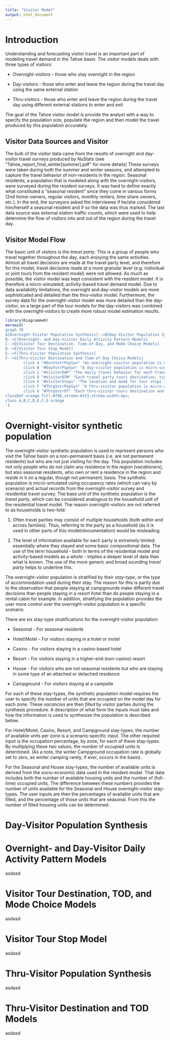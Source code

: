 ```yaml
---
title: "Visitor Model"
output: html_document
---
```


# Introduction

Understanding and forecasting visitor travel is an important part of modeling travel demand in the Tahoe basin. The visitor models deals with three types of visitors: 

* Overnight-visitors - those who stay overnight in the region 

* Day-visitors - those who enter and leave the region during the travel day using the same external station 

* Thru-visitors - those who enter and leave the region during the travel day using different external stations to enter and exit 

The goal of the Tahoe visitor model is provide the analyst with a way to specify the population size, populate the region and then model the travel produced by this population accurately. 


## Visitor Data Sources and Visitor

The bulk of the visitor data came from the results of overnight and day-visitor travel surveys produced by NuStats (see "Tahoe_report_final_winter[summer].pdf" for more details) These surveys were taken during both the summer and winter seasons, and attempted to capture the travel behavior of non-residents in the region. Seasonal residents, a population that is modeled along with the overnight-visitors, were surveyed during the resident surveys. It was hard to define exactly what constituted a "seasonal resident" since they come in various forms (2nd home-owners, regular visitors, monthly renters, time share owners, etc.). In the end, the surveyors asked the interviewee if he/she considered him/herself a seasonal resident and if so the data was thus marked. The last data source was external station traffic counts, which were used to help determine the flow of visitors into and out of the region during the travel day.

## Visitor Model Flow

The basic unit of visitors is the *travel party*. This is a group of people who travel together throughout the day, each enjoying the same activities. Almost all travel decisions are made at the travel party level, and therefore for this model, travel decisions made at a more granular level (e.g. individual or joint tours from the resident model) were not allowed. As much as possible, the visitor model was kept consistent with the resident model. It is therefore a micro-simulated, activity-based travel demand model. Due to data availability limitations, the overnight and day-visitor models are more sophisticated and detailed than the thru-visitor model. Furthermore, the survey data for the overnight-visitor model was more detailed than the day-visitor, so a large part of the tour models for the day-visitors was combined with the overnight-visitors to create more robust model estimation results.

```r
library(DiagrammeR)
mermaid('
graph TD
A[Overnight-Visitor Population Synthesis]-->B[Day-Visitor Population Synthesis]
B-->C[Overnight- and Day-Visitor Daily Activity Pattern Models]
C-->D[Visitor Tour Destination, Time-of-Day, and Mode Choice Models]
D-->E[Visitor Tour Stop Model]
E-->F[Thru-Visitor Population Synthesis]
F-->G[Thru-Visitor Destination and Time-of-Day Choice Models]
        click A "#OvntVstrPopSyn" "An overnight-visitor population is micro-simulated from overnight-visitor survey records to match occupancy rates within the region"
        click B "#DayVstrPopSyn" "A day-visitor population is micro-simulated from day-visitor survey records to match calibrated expansion factors based on the overnight-visitor population"
        click C "#VisitorDAP" "The daily travel behavior for each travel party is determined in these two parallel but separate models"
        click D "#VisitorDTM" "Each travel party tours destination, time, and mode is determined in this single model"
        click E "#VisitorStops" "The location and mode for tour stops is determined in this single model"
        click F "#ThrgVstrPopSyn" "A thru-visitor population is micro-simulated to match calibrated expansion factors based on the overnight visitor population"
        click G "#ThrgVstrDT" "Each thru-visitor tours destination and time is chosen in this model"
classDef orange fill:#f96,stroke:#333,stroke-width:4px;
class A,B,C,D,E,F,G orange
')
```


# Overnight-visitor synthetic population {#OvntVstrPopSyn}

The overnight-visitor synthetic population is used to represent persons who visit the Tahoe basin on a non-permanent basis (i.e. are not permanent residents) but who are not just visiting for the day. This population includes not only people who do not claim any residence in the region (*vacationers*), but also seasonal residents, who own or rent a residence in the region and reside in it on a regular, though not permanent, basis. The synthetic population is micro-simulated using occupancy rates (which can vary by scenario) and actual records from the overnight-visitor survey and residential travel survey. The base unit of the synthetic population is the *travel party*, which can be considered analogous to the household unit of the residential travel model. The reason overnight-visitors are not referred to as households is two-fold:

1. Often travel parties may consist of multiple households (both within and across families). Thus, referring to the party as a household (as it is used in other parts of this model/documentation) would be misleading. 

2. The level of information available for each party is extremely limited: essentially where they stayed and some basic compositional data. The use of the term household - both in terms of the residential model and activity-based models as a whole - implies a deeper level of data than what is known. The use of the more generic and broad sounding *travel party* helps to underline this.

The overnight-visitor population is stratified by their *stay-type*, or the type of accommodation used during their stay. The reason for this is partly due to the observation that people staying at campgrounds make different travel decisions than people staying in a resort hotel than do people staying in a rental cabin for example. In addition, stratifying the population provides the user more control over the overnight-visitor population in a specific scenario.

There are six stay-type stratifications for the overnight-visitor population:

* Seasonal - For seasonal residents

* Hotel/Motel - For visitors staying in a hotel or motel

* Casino - For visitors staying in a casino-based hotel

* Resort - For visitors staying in a higher-end (non-casino) resort

* House - For visitors who are not seasonal residents but who are staying in some type of an attached or detached residence

* Campground - For visitors staying at a campsite

For each of these stay-types, the synthetic population model requires the user to specify the number of units that are occupied on the model day for each zone. These *vacancies* are then *filled* by visitor parties during the synthesis procedure. A description of what form the inputs must take and how the information is used to synthesize the population is described below.

For Hotel/Motel, Casino, Resort, and Campground stay-types, the number of available units per zone is a scenario-specific input. The other required input is the occupation percentage, by zone, for each of these stay-types. By multiplying these two values, the number of occupied units is determined. (As a note, the winter Campground occupation rate is globally set to zero, as winter camping rarely, if ever, occurs in the basin).

For the Seasonal and House stay-types, the number of available units is derived from the socio-economic data used in the resident model. That data includes both the number of available housing units and the number of (full-time) occupied units. The difference between these numbers provides the number of units available for the Seasonal and House overnight-visitor stay-types. The user inputs are then the percentages of available units that are filled, and the percentage of those units that are seasonal. From this the number of filled housing units can be determined:



# Day-Visitor Population Synthesis {#DayVstrPopSyn}


# Overnight- and Day-Visitor Daily Activity Pattern Models {#VisitorDAP}

asdasd

# Visitor Tour Destination, TOD, and Mode Choice Models {#VisitorDTM}

asdasd



# Visitor Tour Stop Model {#VisitorStops}

asdasd




# Thru-Visitor Population Synthesis {#ThrgVstrPopSyn}

asdasd




# Thru-Visitor Destination and TOD Models {#ThrgVstrDT}

asdasd